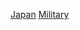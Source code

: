 {{WPSS-cat}}
{{Stub Category|article=[[日本|日本]][[軍事|軍事]]|newstub=Japan-mil-stub|category=日本軍事}}

[[Category:軍事小作品|Japan]]
[[Category:日本小作品|Military]]